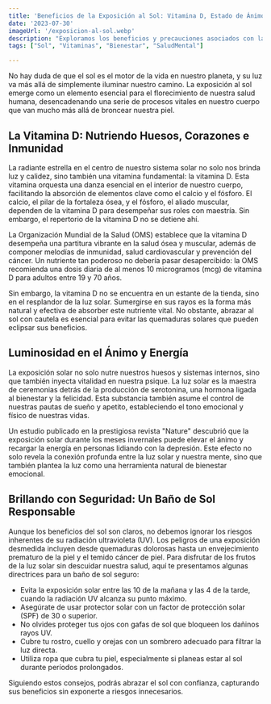 ```yaml
---
title: 'Beneficios de la Exposición al Sol: Vitamina D, Estado de Ánimo y Seguridad Solar'
date: '2023-07-30'
imageUrl: '/exposicion-al-sol.webp'
description: "Exploramos los beneficios y precauciones asociados con la exposición al sol. Desde la vitamina D hasta la protección de la piel, descubre cómo disfrutar del sol de manera segura y optimizar sus beneficios para la salud."
tags: ["Sol", "Vitaminas", "Bienestar", "SaludMental"]

---
```


<CustomImage
  src="https://raw.githubusercontent.com/sebiten/posts/main/images/exposicion-al-sol.webp"
  alt="Beneficios de la Exposición al Sol: Vitamina D, Estado de Ánimo y Seguridad Solar"
/>

No hay duda de que el sol es el motor de la vida en nuestro planeta, y su luz va más allá de simplemente iluminar nuestro camino. La exposición al sol emerge como un elemento esencial para el florecimiento de nuestra salud humana, desencadenando una serie de procesos vitales en nuestro cuerpo que van mucho más allá de broncear nuestra piel.

## La Vitamina D: Nutriendo Huesos, Corazones e Inmunidad

La radiante estrella en el centro de nuestro sistema solar no solo nos brinda luz y calidez, sino también una vitamina fundamental: la vitamina D. Esta vitamina orquesta una danza esencial en el interior de nuestro cuerpo, facilitando la absorción de elementos clave como el calcio y el fósforo. El calcio, el pilar de la fortaleza ósea, y el fósforo, el aliado muscular, dependen de la vitamina D para desempeñar sus roles con maestría. Sin embargo, el repertorio de la vitamina D no se detiene ahí.

La Organización Mundial de la Salud (OMS) establece que la vitamina D desempeña una partitura vibrante en la salud ósea y muscular, además de componer melodías de inmunidad, salud cardiovascular y prevención del cáncer. Un nutriente tan poderoso no debería pasar desapercibido: la OMS recomienda una dosis diaria de al menos 10 microgramos (mcg) de vitamina D para adultos entre 19 y 70 años.


Sin embargo, la vitamina D no se encuentra en un estante de la tienda, sino en el resplandor de la luz solar. Sumergirse en sus rayos es la forma más natural y efectiva de absorber este nutriente vital. No obstante, abrazar al sol con cautela es esencial para evitar las quemaduras solares que pueden eclipsar sus beneficios.

## Luminosidad en el Ánimo y Energía

La exposición solar no solo nutre nuestros huesos y sistemas internos, sino que también inyecta vitalidad en nuestra psique. La luz solar es la maestra de ceremonias detrás de la producción de serotonina, una hormona ligada al bienestar y la felicidad. Esta substancia también asume el control de nuestras pautas de sueño y apetito, estableciendo el tono emocional y físico de nuestras vidas.

Un estudio publicado en la prestigiosa revista "Nature" descubrió que la exposición solar durante los meses invernales puede elevar el ánimo y recargar la energía en personas lidiando con la depresión. Este efecto no solo revela la conexión profunda entre la luz solar y nuestra mente, sino que también plantea la luz como una herramienta natural de bienestar emocional.

## Brillando con Seguridad: Un Baño de Sol Responsable

Aunque los beneficios del sol son claros, no debemos ignorar los riesgos inherentes de su radiación ultravioleta (UV). Los peligros de una exposición desmedida incluyen desde quemaduras dolorosas hasta un envejecimiento prematuro de la piel y el temido cáncer de piel. Para disfrutar de los frutos de la luz solar sin descuidar nuestra salud, aquí te presentamos algunas directrices para un baño de sol seguro:

- Evita la exposición solar entre las 10 de la mañana y las 4 de la tarde, cuando la radiación UV alcanza su punto máximo.
- Asegúrate de usar protector solar con un factor de protección solar (SPF) de 30 o superior.
- No olvides proteger tus ojos con gafas de sol que bloqueen los dañinos rayos UV.
- Cubre tu rostro, cuello y orejas con un sombrero adecuado para filtrar la luz directa.
- Utiliza ropa que cubra tu piel, especialmente si planeas estar al sol durante períodos prolongados.

Siguiendo estos consejos, podrás abrazar el sol con confianza, capturando sus beneficios sin exponerte a riesgos innecesarios.

